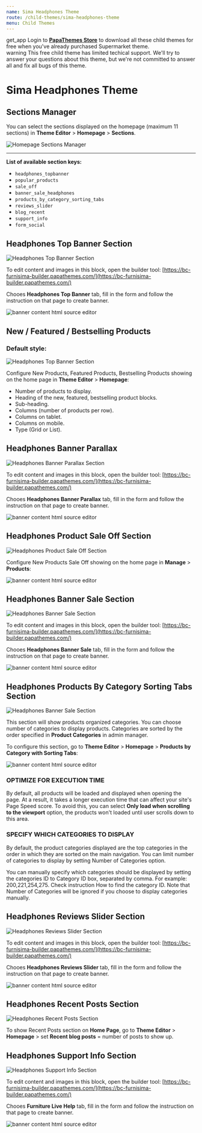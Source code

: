 ```yaml
---
name: Sima Headphones Theme
route: /child-themes/sima-headphones-theme
menu: Child Themes
---
```


<div class="alert alert-info">
    <span class="material-icons">get_app</span> Login to <strong><a href="https://themestore.papathemes.com/bigcommerce" target="_blank">PapaThemes Store</a></strong> to download all these child themes for free when you've already purchased Supermarket theme.
</div>
<div class="alert alert-warning">
    <span class="material-icons">warning</span> This free child theme has limited techical support. We'll try to answer your questions about this theme, but we're not committed to answer all and fix all bugs of this theme.
</div>


# Sima Headphones Theme

## Sections Manager

You can select the sections displayed on the homepage (maximum 11 sections) in **Theme Editor** > **Homepage** > **Sections**.

![Homepage Sections Manager](../img/homepage-headphones-sections-manager.png)

---

**List of available section keys:**

* `headphones_topbanner`
* `popular_products`
* `sale_off`
* `banner_sale_headphones`
* `products_by_category_sorting_tabs`
* `reviews_slider`
* `blog_recent`
* `support_info`
* `form_social`


## Headphones Top Banner Section

![Headphones Top Banner Section](../img/sections/headphones-top-banner-section.png)

To edit content and images in this block, open the builder tool: [https://bc-furnisima-builder.papathemes.com/](https://bc-furnisima-builder.papathemes.com/)

Chooes __Headphones Top Banner__ tab, fill in the form and follow the instruction on that page to create banner.

![banner content html source editor](../img/headphones-top-banner-section-code.png)

## New / Featured / Bestselling Products

### Default style:

![Headphones Top Banner Section](../img/sections/headphones-popular-products-section.png)

Configure New Products, Featured Products, Bestselling Products showing on the home page in **Theme Editor** > **Homepage**:

- Number of products to display.
- Heading of the new, featured, bestselling product blocks.
- Sub-heading.
- Columns (number of products per row).
- Columns on tablet.
- Columns on mobile.
- Type (Grid or List).

## Headphones Banner Parallax

![Headphones Banner Parallax Section](../img/sections/headphones-banner-parallax-section.png)

To edit content and images in this block, open the builder tool: [https://bc-furnisima-builder.papathemes.com/](https://bc-furnisima-builder.papathemes.com/)

Chooes __Headphones Banner Parallax__ tab, fill in the form and follow the instruction on that page to create banner.

![banner content html source editor](../img/headphones-banner-parallax-section-code.png)

## Headphones Product Sale Off Section

![Headphones Product Sale Off Section](../img/sections/headphones-product-sale-off-section.png)

Configure New Products Sale Off showing on the home page in **Manage** > **Products**:

![banner content html source editor](../img/headphones-product-sale-off-section-code.png)

## Headphones Banner Sale Section

![Headphones Banner Sale Section](../img/sections/headphones-banner-sale-section.png)

To edit content and images in this block, open the builder tool: [https://bc-furnisima-builder.papathemes.com/](https://bc-furnisima-builder.papathemes.com/)

Chooes __Headphones Banner Sale__ tab, fill in the form and follow the instruction on that page to create banner.

![banner content html source editor](../img/headphones-banner-sale-section-code.png)


## Headphones Products By Category Sorting Tabs Section

![Headphones Banner Sale Section](../img/sections/headphones-products-by-category-sorting-tabs-section.png)

This section will show products organized categories. You can choose number of categories to display products. Categories are sorted by the order specified in **Product Categories** in admin manager.

To configure this section, go to **Theme Editor** > **Homepage** > **Products by Category with Sorting Tabs**:

![banner content html source editor](../img/banner-products-by-category-sorting-tabs-source-editor.png)

### OPTIMIZE FOR EXECUTION TIME

By default, all products will be loaded and displayed when opening the page. At a result, it takes a longer execution time that can affect your site's Page Speed score. To avoid this, you can select **Only load when scrolling to the viewport** option, the products won't loaded until user scrolls down to this area.

### SPECIFY WHICH CATEGORIES TO DISPLAY

By default, the product categories displayed are the top categories in the order in which they are sorted on the main navigation. You can limit number of categories to display by setting Number of Categories option.

You can manually specify which categories should be displayed by setting the categories ID to Category ID box, separated by comma. For example: 200,221,254,275. Check instruction How to find the category ID. Note that Number of Categories will be ignored if you choose to display categories manually.

## Headphones Reviews Slider Section

![Headphones Reviews Slider Section](../img/sections/headphones-reviews-slider-section.png)

To edit content and images in this block, open the builder tool: [https://bc-furnisima-builder.papathemes.com/](https://bc-furnisima-builder.papathemes.com/)

Chooes __Headphones Reviews Slider__ tab, fill in the form and follow the instruction on that page to create banner.

![banner content html source editor](../img/headphones-reviews-slider-section-code.png)

## Headphones Recent Posts Section

![Headphones Recent Posts Section](../img/sections/headphones-recent-posts-section.png)

To show Recent Posts section on **Home Page**, go to **Theme Editor** > **Homepage** > set **Recent blog posts** = number of posts to show up.

## Headphones Support Info Section

![Headphones Support Info Section](../img/sections/furniture-support-info-section.png)

To edit content and images in this block, open the builder tool: [https://bc-furnisima-builder.papathemes.com/](https://bc-furnisima-builder.papathemes.com/)

Chooes __Furniture Live Help__ tab, fill in the form and follow the instruction on that page to create banner.

![banner content html source editor](../img/furniture-support-info-section-code.png)



